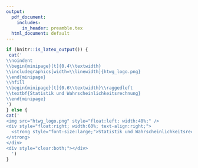 ```yaml
---
output:
  pdf_document:
    includes:
      in_header: preamble.tex
  html_document: default
---
```


```r
if (knitr::is_latex_output()) {
 cat('
\\noindent
\\begin{minipage}[t]{0.4\\textwidth}
\\includegraphics[width=\\linewidth]{htwg_logo.png}
\\end{minipage}
\\hfill
\\begin{minipage}[t]{0.6\\textwidth}\\raggedleft
\\textbf{Statistik und Wahrscheinlichkeitsrechnung}
\\end{minipage}
')
} else {
cat('
<img src="htwg_logo.png" style="float:left; width:40%;" />
<div style="float:right; width:60%; text-align:right;">
  <strong style="font-size:large;">Statistik und Wahrscheinlichkeitsrechnung
</strong>
</div>
<div style="clear:both;"></div>
  ')
}
```





